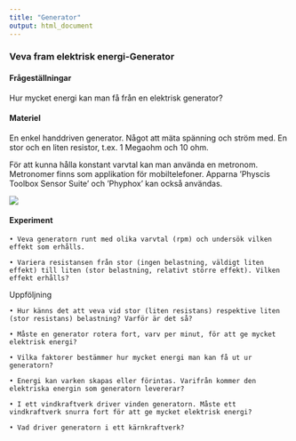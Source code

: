 ```yaml
---
title: "Generator"
output: html_document
---
```



### Veva fram elektrisk energi-Generator


#### Frågeställningar

Hur mycket energi kan man få från en elektrisk generator?


#### Materiel

En enkel handdriven generator. Något att mäta spänning och ström med. En stor och en liten resistor, t.ex. 1 Megaohm och 10 ohm.

För att kunna hålla konstant varvtal kan man använda en metronom. Metronomer finns som applikation för mobiltelefoner. Apparna ’Physcis Toolbox Sensor Suite’ och ’Phyphox’ kan också användas.


![](figures/vevgen.jpg)

#### Experiment

    • Veva generatorn runt med olika varvtal (rpm) och undersök vilken effekt som erhålls.

    • Variera resistansen från stor (ingen belastning, väldigt liten effekt) till liten (stor belastning, relativt större effekt). Vilken effekt erhålls?







Uppföljning

    • Hur känns det att veva vid stor (liten resistans) respektive liten (stor resistans) belastning? Varför är det så?

    • Måste en generator rotera fort, varv per minut, för att ge mycket elektrisk energi?

    • Vilka faktorer bestämmer hur mycket energi man kan få ut ur generatorn?

    • Energi kan varken skapas eller förintas. Varifrån kommer den elektriska energin som generatorn levererar?

    • I ett vindkraftverk driver vinden generatorn. Måste ett vindkraftverk snurra fort för att ge mycket elektrisk energi?

    • Vad driver generatorn i ett kärnkraftverk?